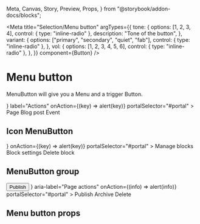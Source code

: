  Meta,
  Canvas,
  Story,
  Preview,
  Props,
} from "@storybook/addon-docs/blocks";


<Meta
  title="Selection/Menu button"
  argTypes={{
    tone: {
      options: [1, 2, 3, 4],
      control: { type: "inline-radio" },
      description: "Tone of the button",
    },
    variant: {
      options: ["primary", "secondary", "quiet", "fab"],
      control: { type: "inline-radio" },
    },
    vol: {
      options: [1, 2, 3, 4, 5, 6],
      control: { type: "inline-radio" },
    },
  }}
  component={Button}
/>

# Menu button

MenuButton will give you a Menu and a trigger Button.

<Preview>
  <Story name="a) Menu button">
    <StoryCenteredInline>
      <MenuButton
        vol={3}
        tone={2}
        variant="primary"
        iconPos="start"
        icon={
          <Icon alt="Block settings">
            <path d="M14 7h-5v-5h-2v5h-5v2h5v5h2v-5h5v-2z"></path>
          </Icon>
        }
        label="Actions"
        onAction={(key) => alert(key)}
        portalSelector="#portal"
      >
        <Item key="page">Page</Item>
        <Item key="blog">Blog post</Item>
        <Item key="event">Event</Item>
      </MenuButton>
    </StoryCenteredInline>
  </Story>
</Preview>

## Icon MenuButton

<Preview>
  <Story name="b) Icon Menu button">
    <StoryCenteredInline>
      <MenuButton
        tone={10}
        variant="fab"
        vol={1}
        icon={
          <Icon alt="Block settings">
            <g id="ellipsis-dots-h">
              <path d="M4 8c0 1.105-0.895 2-2 2s-2-0.895-2-2c0-1.105 0.895-2 2-2s2 0.895 2 2z"></path>
              <path d="M10 8c0 1.105-0.895 2-2 2s-2-0.895-2-2c0-1.105 0.895-2 2-2s2 0.895 2 2z"></path>
              <path d="M16 8c0 1.105-0.895 2-2 2s-2-0.895-2-2c0-1.105 0.895-2 2-2s2 0.895 2 2z"></path>
            </g>
          </Icon>
        }
        onAction={(key) => alert(key)}
        portalSelector="#portal"
      >
        <Item key="manage-block">Manage blocks</Item>
        <Item key="blog-settings">Block settings</Item>
        <Item key="delete-block">Delete block</Item>
      </MenuButton>
    </StoryCenteredInline>
  </Story>
</Preview>

## MenuButton group

<Preview>
  <Story name="c) Menu button group">
    <StoryCenteredInline>
      <ButtonGroup vol={2} tone={2} variant="primary">
        <Button>Publish</Button>
        <MenuButton
          icon={
            <Icon alt="Select action">
              <path d="M8 12l-6.32-6.32 1.67-1.68 4.65 4.65 4.65-4.65 1.67 1.68-6.32 6.32z"></path>
            </Icon>
          }
          aria-label="Page actions"
          onAction={(info) => alert(info)}
          portalSelector="#portal"
        >
          <Item key="publish">Publish</Item>
          <Item key="archive">Archive</Item>
          <Item key="delete">Delete</Item>
        </MenuButton>
      </ButtonGroup>
    </StoryCenteredInline>
  </Story>
</Preview>

## Menu button props

<Props of={MenuButton} />
